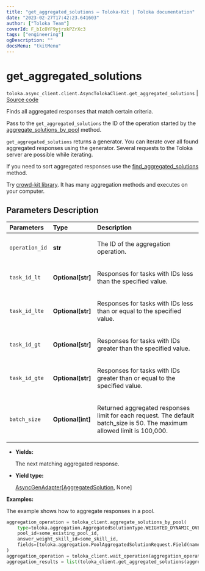 ```yaml
---
title: "get_aggregated_solutions — Toloka-Kit | Toloka documentation"
date: "2023-02-27T17:42:23.641603"
author: ["Toloka Team"]
coverId: F_bIcOYF9yjrxkPZrXc3
tags: ["engineering"]
ogDescription: ""
docsMenu: "tkitMenu"
---
```


# get_aggregated_solutions
`toloka.async_client.client.AsyncTolokaClient.get_aggregated_solutions` | [Source code](https://github.com/Toloka/toloka-kit/blob/v1.1.4/src/client/__init__.py#L0)

Finds all aggregated responses that match certain criteria.

Pass to the `get_aggregated_solutions` the ID of the operation started by the [aggregate_solutions_by_pool](/docs/toloka-kit/reference/toloka.client.TolokaClient.aggregate_solutions_by_pool) method.

`get_aggregated_solutions` returns a generator. You can iterate over all found aggregated responses using the generator. Several requests to the Toloka server are possible while iterating.

If you need to sort aggregated responses use the [find_aggregated_solutions](/docs/toloka-kit/reference/toloka.client.TolokaClient.find_aggregated_solutions) method.

<Note mode="tip" title="Tip">

Try [crowd-kit library](/docs/crowd-kit). It has many aggregation methods and executes on your computer.

</Note>

## Parameters Description

| Parameters | Type | Description |
| :----------| :----| :-----------|
`operation_id`|**str**|<p>The ID of the aggregation operation.</p>
`task_id_lt`|**Optional\[str\]**|<p>Responses for tasks with IDs less than the specified value.</p>
`task_id_lte`|**Optional\[str\]**|<p>Responses for tasks with IDs less than or equal to the specified value.</p>
`task_id_gt`|**Optional\[str\]**|<p>Responses for tasks with IDs greater than the specified value.</p>
`task_id_gte`|**Optional\[str\]**|<p>Responses for tasks with IDs greater than or equal to the specified value.</p>
`batch_size`|**Optional\[int\]**|<p>Returned aggregated responses limit for each request. The default batch_size is 50. The maximum allowed limit is 100,000.</p>

* **Yields:**

  The next matching aggregated response.

* **Yield type:**

  [AsyncGenAdapter](/docs/toloka-kit/reference/toloka.util.async_utils.AsyncGenAdapter)\[[AggregatedSolution](/docs/toloka-kit/reference/toloka.client.aggregation.AggregatedSolution), None\]

**Examples:**

The example shows how to aggregate responses in a pool.

```python
aggregation_operation = toloka_client.aggregate_solutions_by_pool(
    type=toloka.aggregation.AggregatedSolutionType.WEIGHTED_DYNAMIC_OVERLAP,
    pool_id=some_existing_pool_id,
    answer_weight_skill_id=some_skill_id,
    fields=[toloka.aggregation.PoolAggregatedSolutionRequest.Field(name='result')]
)
aggregation_operation = toloka_client.wait_operation(aggregation_operation)
aggregation_results = list(toloka_client.get_aggregated_solutions(aggregation_operation.id))
```